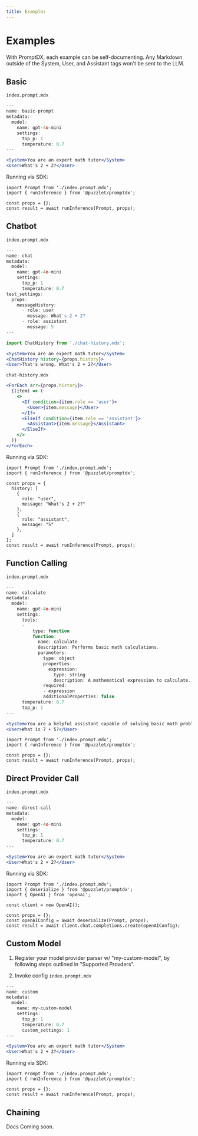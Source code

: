 ```yaml
---
title: Examples
---
```


# Examples

With PromptDX, each example can be self-documenting. Any Markdown outside of the System, User, and Assistant
tags won't be sent to the LLM.

## Basic

`index.prompt.mdx`
```jsx
---
name: basic-prompt
metadata:
  model:
    name: gpt-4o-mini
    settings:
      top_p: 1
      temperature: 0.7
---

<System>You are an expert math tutor</System>
<User>What's 2 + 2?</User>
```

Running via SDK:
```tsx
import Prompt from './index.prompt.mdx';
import { runInference } from '@puzzlet/promptdx';

const props = {};
const result = await runInference(Prompt, props);
```

## Chatbot

`index.prompt.mdx`
```jsx
---
name: chat
metadata:
  model:
    name: gpt-4o-mini
    settings:
      top_p: 1
      temperature: 0.7
test_settings:
  props:
    messageHistory:
      - role: user
        message: What's 2 + 2?
      - role: assistant
        message: 5
---

import ChatHistory from './chat-history.mdx';

<System>You are an expert math tutor</System>
<ChatHistory history={props.history}>
<User>That's wrong. What's 2 + 2?</User>
```

`chat-history.mdx`
```jsx
<ForEach arr={props.history}>
  {(item) => (
    <>
      <If condition={item.role == 'user'}>
        <User>{item.message}</User>
      </If>
      <ElseIf condition={item.role == 'assistant'}>
        <Assistant>{item.message}</Assistant>
      </ElseIf>
    </>
  )}
</ForEach>
```

Running via SDK:
```tsx
import Prompt from './index.prompt.mdx';
import { runInference } from '@puzzlet/promptdx';

const props = {
  history: [
    {
      role: "user",
      message: "What's 2 + 2?"
    },
    {
      role: "assistant",
      message: "5"
    },
  ]
};
const result = await runInference(Prompt, props);
```

## Function Calling

`index.prompt.mdx`
```jsx
---
name: calculate
metadata:
  model:
    name: gpt-4o-mini
    settings:
      tools:
      -
          type: function
          function:
            name: calculate
            description: Performs basic math calculations.
            parameters:
              type: object
              properties:
                expression:
                  type: string
                  description: A mathematical expression to calculate.
              required:
              - expression
              additionalProperties: false
      temperature: 0.7
      top_p: 1
---

<System>You are a helpful assistant capable of solving basic math problems and using tools as needed.</System>
<User>What is 7 + 5?</User>
```

```tsx
import Prompt from './index.prompt.mdx';
import { runInference } from '@puzzlet/promptdx';

const props = {};
const result = await runInference(Prompt, props);
```

## Direct Provider Call

`index.prompt.mdx`
```jsx
---
name: direct-call
metadata:
  model:
    name: gpt-4o-mini
    settings:
      top_p: 1
      temperature: 0.7
---

<System>You are an expert math tutor</System>
<User>What's 2 + 2?</User>
```

Running via SDK:
```tsx
import Prompt from './index.prompt.mdx';
import { deserialize } from '@puzzlet/promptdx';
import { OpenAI } from 'openai';

const client = new OpenAI();

const props = {};
const openAIConfig = await deserialize(Prompt, props);
const result = await client.chat.completions.create(openAIConfig);
```

## Custom Model

1. Register your model provider parser w/ "my-custom-model", by following steps outlined in "Supported Provders".

2. Invoke config
`index.prompt.mdx`
```jsx
---
name: custom
metadata:
  model:
    name: my-custom-model
    settings:
      top_p: 1
      temperature: 0.7
      custom_settings: 1
---

<System>You are an expert math tutor</System>
<User>What's 2 + 2?</User>
```

Running via SDK:
```tsx
import Prompt from './index.prompt.mdx';
import { runInference } from '@puzzlet/promptdx';

const props = {};
const result = await runInference(Prompt, props);
```

## Chaining

Docs Coming soon.